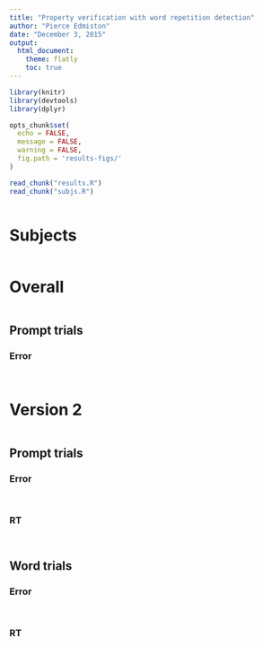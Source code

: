 ```yaml
---
title: "Property verification with word repetition detection"
author: "Pierce Edmiston"
date: "December 3, 2015"
output:
  html_document:
    theme: flatly
    toc: true
---
```


```r
library(knitr)
library(devtools)
library(dplyr)

opts_chunk$set(
  echo = FALSE,
  message = FALSE,
  warning = FALSE,
  fig.path = 'results-figs/'
)

read_chunk("results.R")
read_chunk("subjs.R")
```

```r
```

# Subjects

```r
```

# Overall

```r
```

## Prompt trials

### Error

```r
```

```r
```

# Version 2

```r
```

## Prompt trials

### Error

```r
```

```r
```

### RT

```r
```

```r
```

## Word trials

### Error

```r
```

```r
```

### RT

```r
```

```r
```